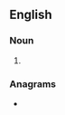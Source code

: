 ==English==

===Noun===
{{head|en|noun plural form}}

# {{plural of|unction|lang=en}}

===Anagrams===
* {{anagrams|en|nonictus|scuntion}}
